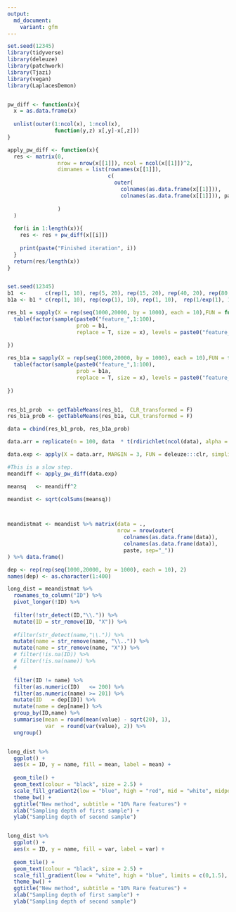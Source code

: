 ```yaml
---
output:
  md_document:
    variant: gfm
---
```


```r
set.seed(12345)
library(tidyverse)
library(deleuze)
library(patchwork)
library(Tjazi)
library(vegan)
library(LaplacesDemon)


pw_diff <- function(x){
  x = as.data.frame(x)
  
  unlist(outer(1:ncol(x), 1:ncol(x), 
               function(y,z) x[,y]-x[,z]))
}

apply_pw_diff <- function(x){
  res <- matrix(0, 
                nrow = nrow(x[[1]]), ncol = ncol(x[[1]])^2, 
                dimnames = list(rownames(x[[1]]), 
                                c(
                                  outer(
                                    colnames(as.data.frame(x[[1]])), 
                                    colnames(as.data.frame(x[[1]])), paste, sep="_"))
                                
                )
  )
  
  for(i in 1:length(x)){
    res <- res + pw_diff(x[[i]])
    
    print(paste("Finished iteration", i))
  }
  return(res/length(x))
}



```

```r


set.seed(12345)
b1  <-      c(rep(1, 10), rep(5, 20), rep(15, 20), rep(40, 20), rep(80, 20), rep(100, 5), rep(250, 5) )
b1a <- b1 * c(rep(1, 10), rep(exp(1), 10), rep(1, 10),  rep(1/exp(1), 10), rep(1, 60) ) 

res_b1 = sapply(X = rep(seq(1000,20000, by = 1000), each = 10),FUN = function(x){
  table(factor(sample(paste0("feature_",1:100), 
                      prob = b1, 
                      replace = T, size = x), levels = paste0("feature_",1:100)))
  
})

res_b1a = sapply(X = rep(seq(1000,20000, by = 1000), each = 10),FUN = function(x){
  table(factor(sample(paste0("feature_",1:100), 
                      prob = b1a, 
                      replace = T, size = x), levels = paste0("feature_",1:100)))
  
})


res_b1_prob  <- getTableMeans(res_b1,  CLR_transformed = F)
res_b1a_prob <- getTableMeans(res_b1a, CLR_transformed = F)

data = cbind(res_b1_prob, res_b1a_prob)

data.arr = replicate(n = 100, data  * t(rdirichlet(ncol(data), alpha = rep(4, nrow(data)))))

data.exp <- apply(X = data.arr, MARGIN = 3, FUN = deleuze:::clr, simplify = F)

```

```r
#This is a slow step.
meandiff <- apply_pw_diff(data.exp)
```


```r

meansq   <- meandiff^2

meandist <- sqrt(colSums(meansq))



meandistmat <- meandist %>% matrix(data = ., 
                                   nrow = nrow(outer(
                                     colnames(as.data.frame(data)), 
                                     colnames(as.data.frame(data)), 
                                     paste, sep="_"))
) %>% data.frame()


```



```r

dep <- rep(rep(seq(1000,20000, by = 1000), each = 10), 2)
names(dep) <- as.character(1:400)          

long_dist = meandistmat %>% 
  rownames_to_column("ID") %>% 
  pivot_longer(!ID) %>% 
  
  filter(!str_detect(ID,"\\.")) %>% 
  mutate(ID = str_remove(ID, "X")) %>% 
  
  #filter(str_detect(name,"\\.")) %>% 
  mutate(name = str_remove(name, "\\..")) %>% 
  mutate(name = str_remove(name, "X")) %>% 
  # filter(!is.na(ID)) %>% 
  # filter(!is.na(name)) %>% 
  # 

  filter(ID != name) %>% 
  filter(as.numeric(ID)   <= 200) %>% 
  filter(as.numeric(name) >= 201) %>% 
  mutate(ID   = dep[ID]) %>% 
  mutate(name = dep[name]) %>% 
  group_by(ID,name) %>% 
  summarise(mean = round(mean(value) - sqrt(20), 1),
            var  = round(var(value), 2)) %>% 
  ungroup()


long_dist %>% 
  ggplot() +
  aes(x = ID, y = name, fill = mean, label = mean) +
  
  geom_tile() +
  geom_text(colour = "black", size = 2.5) +
  scale_fill_gradient2(low = "blue", high = "red", mid = "white", midpoint = 0, limits = c(-1,3), "Delta from true mean") +
  theme_bw() +
  ggtitle("New method", subtitle = "10% Rare features") +
  xlab("Sampling depth of first sample") +
  ylab("Sampling depth of second sample")


long_dist %>% 
  ggplot() +
  aes(x = ID, y = name, fill = var, label = var) +
  
  geom_tile() +
  geom_text(colour = "black", size = 2.5) +
  scale_fill_gradient(low = "white", high = "blue", limits = c(0,1.5), "Variance") +
  theme_bw() +
  ggtitle("New method", subtitle = "10% Rare features") +
  xlab("Sampling depth of first sample") +
  ylab("Sampling depth of second sample")

```
